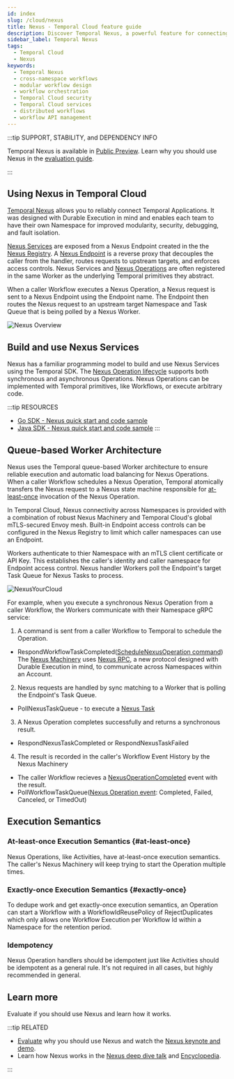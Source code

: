 ```yaml
---
id: index
slug: /cloud/nexus
title: Nexus - Temporal Cloud feature guide
description: Discover Temporal Nexus, a powerful feature for connecting durable executions across team, namespace, region, and cloud boundaries. Nexus also enables each team to have their own namespace for improved security, troubleshooting, and blast radius isolation.
sidebar_label: Temporal Nexus
tags:
  - Temporal Cloud
  - Nexus
keywords:
  - Temporal Nexus
  - cross-namespace workflows
  - modular workflow design
  - workflow orchestration
  - Temporal Cloud security
  - Temporal Cloud services
  - distributed workflows
  - workflow API management
---
```


:::tip SUPPORT, STABILITY, and DEPENDENCY INFO

Temporal Nexus is available in [Public Preview](/evaluate/development-production-features/release-stages#public-preview).
Learn why you should use Nexus in the [evaluation guide](/evaluate/nexus).

:::

## Using Nexus in Temporal Cloud
[Temporal Nexus](/evaluate/nexus) allows you to reliably connect Temporal Applications.
It was designed with Durable Execution in mind and enables each team to have their own Namespace for improved modularity, security, debugging, and fault isolation.

[Nexus Services](/nexus/services-operations) are exposed from a Nexus Endpoint created in the the [Nexus Registry](/nexus/registry-endpoints#nexus-registry).
A [Nexus Endpoint](/nexus/registry-endpoints#nexus-endpoints) is a reverse proxy that decouples the caller from the handler, routes requests to upstream targets, and enforces access controls.
Nexus Services and [Nexus Operations](/nexus/services-operations#nexus-operations) are often registered in the same Worker as the underlying Temporal primitives they abstract.

When a caller Workflow executes a Nexus Operation, a Nexus request is sent to a Nexus Endpoint using the Endpoint name.
The Endpoint then routes the Nexus request to an upstream target Namespace and Task Queue that is being polled by a Nexus Worker.

![Nexus Overview](/img/nexus-overview.png)

## Build and use Nexus Services

Nexus has a familiar programming model to build and use Nexus Services using the Temporal SDK.
The [Nexus Operation lifecycle](/nexus/services-operations#operation-lifecycle) supports both synchronous and asynchronous Operations.
Nexus Operations can be implemented with Temporal primitives, like Workflows, or execute arbitrary code.

:::tip RESOURCES
- [Go SDK - Nexus quick start and code sample](/develop/go/nexus)
- [Java SDK - Nexus quick start and code sample](/develop/java/nexus)
:::

## Queue-based Worker Architecture

Nexus uses the Temporal queue-based Worker architecture to ensure reliable execution and automatic load balancing for Nexus Operations.
When a caller Workflow schedules a Nexus Operation, Temporal atomically transfers the Nexus request to a Nexus state machine responsible for [at-least-once](#at-least-once) invocation of the Nexus Operation.

In Temporal Cloud, Nexus connectivity across Namespaces is provided with a combination of robust Nexus Machinery and Temporal Cloud's global mTLS-secured Envoy mesh.
Built-in Endpoint access controls can be configured in the Nexus Registry to limit which caller namespaces can use an Endpoint.

Workers authenticate to thier Namespace with an mTLS client certificate or API Key.
This establishes the caller's identity and caller namespace for Endpoint access control.
Nexus handler Workers poll the Endpoint's target Task Queue for Nexus Tasks to process.

![NexusYourCloud](/img/nexus/nexus-connect-queue-based-workers.png)

For example, when you execute a synchronous Nexus Operation from a caller Workflow, the Workers communicate with their Namespace gRPC service:
1. A command is sent from a caller Workflow to Temporal to schedule the Operation. 
  - RespondWorkflowTaskCompleted([ScheduleNexusOperation command](/references/commands#schedulenexusoperation))
The [Nexus Machinery](/glossary#nexus-machinery) uses [Nexus RPC](https://github.com/nexus-rpc), a new protocol designed with Durable Execution in mind, to communicate across Namespaces within an Account.
2. Nexus requests are handled by sync matching to a Worker that is polling the Endpoint's Task Queue.
  - PollNexusTaskQueue - to execute a [Nexus Task](/workers#nexus-task)
3. A Nexus Operation completes successfully and returns a synchronous result.
  - RespondNexusTaskCompleted or RespondNexusTaskFailed
4. The result is recorded in the caller's Workflow Event History by the Nexus Machinery
  - The caller Workflow recieves a [NexusOperationCompleted](/references/events#nexusoperationcompleted) event with the result.
  - PollWorkflowTaskQueue([Nexus Operation event](/references/events#nexusoperationcompleted): Completed, Failed, Canceled, or TimedOut)

## Execution Semantics

### At-least-once Execution Semantics {#at-least-once}

Nexus Operations, like Activities, have at-least-once execution semantics.
The caller's Nexus Machinery will keep trying to start the Operation multiple times.

### Exactly-once Execution Semantics {#exactly-once}

To dedupe work and get exactly-once execution semantics, an Operation can start a Workflow with a WorkflowIdReusePolicy of RejectDuplicates which only allows one Workflow Execution per Workflow Id within a Namespace for the retention period.

### Idempotency

Nexus Operation handlers should be idempotent just like Activities should be idempotent as a general rule.
It's not required in all cases, but highly recommended in general.

## Learn more

Evaluate if you should use Nexus and learn how it works.

:::tip RELATED

- [Evaluate](/evaluate/nexus) why you should use Nexus and watch the [Nexus keynote and demo](https://youtu.be/qqc2vsv1mrU?feature=shared&t=2082).
- Learn how Nexus works in the [Nexus deep dive talk](https://www.youtube.com/watch?v=izR9dQ_eIe4) and [Encyclopedia](/nexus).

:::